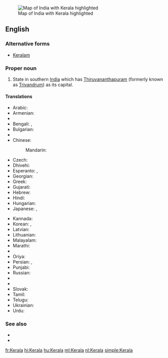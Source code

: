 [[Image:Kerala in India (disputed hatched).svg|thumb|Map of India with Kerala highlighted]]
==English==
{{wikipedia}}

===Alternative forms===
* [[Keralam]]

===Proper noun===
{{en-proper noun}}

# State in southern [[India]] which has [[Thiruvananthapuram]] (formerly known as [[Trivandrum]]) as its capital.

====Translations====
{{trans-top|state in southern India}}
* Arabic: {{t|ar|كيرلا|f|tr=kiralā}}
* Armenian: {{t|hy|Կերալա|tr=Kerala}}
* {{trreq|as}}
* Bengali: {{t|bn|কেরালা|sc=Beng}}, {{t|bn|কেরল|sc=Beng}}
* Bulgarian: {{t|bg|Керала|sc=Cyrl}}
* {{trreq|hne}}
* Chinese:
*: Mandarin: {{t|cmn|喀拉拉邦|tr=Kālālā-bāng|sc=Hani}}
* Czech: {{t|cs|Kérala}}
* Dhivehi: {{t|dv|ކެރެލާ|sc=Thaa}}
* Esperanto: {{t|eo|Keralao}}, {{t|eo|Keralo}}
* Georgian: {{t|ka|კერალა|sc=Geor}}
* Greek: {{t|el|Κεράλα|sc=Grek}}
* Gujarati: {{t|gu|કેરળ|sc=Gujr}}
* Hebrew: {{t|he|קראלה}}
* Hindi: {{t+|hi|केरल|tr=kerala}}
* Hungarian: {{t+|hu|Kerala}}
* Japanese: {{t|ja|ケーララ州|tr=Kērara-shū}},  {{t|ja|ケーララ|tr=Kērara}}
{{trans-mid}}
* Kannada: {{t+|kn|ಕೇರಳ|tr=kēraḷa|sc=Knda}}
* Korean: {{t|ko|케랄라 주|tr=Keralla ju|sc=Hang}},  {{t|ko|케랄라|tr=Keralla|sc=Hang}}
* Latvian: {{t|lv|Kerala}}
* Lithuanian: {{t|lt|Kerala}}
* Malayalam: {{t+|ml|കേരളം|tr=Kēraḷam|sc=Mlym}}
* Marathi: {{t|mr|केरळ|sc=Deva}}
* {{trreq|lus}}
* Oriya: {{t|or|କେରଳ|sc=Orya}}
* Persian: {{t|fa|کرلا|tr=Keralâ|sc=fa-Arab}}, {{t|fa|کرالا|tr=Kerâlâ|sc=fa-Arab}}
* Punjabi: {{t|pa|ਕੇਰਲਾ|sc=Guru}}
* Russian: {{t|ru|Керала|f|tr=Kerála}}
* {{trreq|sat}}
* {{trreq|sip}}
* Slovak: {{t|sk|Kérala}}
* Tamil: {{t|ta|கேரளா}}
* Telugu: {{t+|te|కేరళ}}
* Ukrainian: {{t|uk|Керала|sc=Cyrl}}
* Urdu: {{t|ur|کیرلا|tr=kerala}}
{{trans-bottom}}

===See also===
* {{pedialite|Kerala}}
* {{list:states of India/en}}


[[fr:Kerala]]
[[hi:Kerala]]
[[hu:Kerala]]
[[ml:Kerala]]
[[nl:Kerala]]
[[simple:Kerala]]